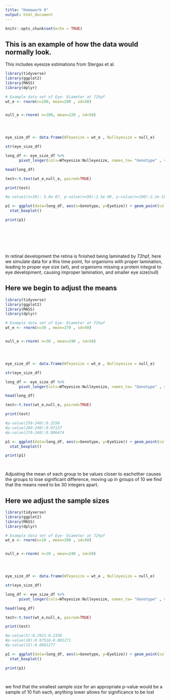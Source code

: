 ```yaml
---
title: "Homework 8"
output: html_document
---
```


```r
knitr::opts_chunk$set(echo = TRUE)
```



## This is an example of how the data would normally look.


This includes eyesize estimations from Stergas et al. 
```r
library(tidyverse)
library(ggplot2)
library(MASS)
library(dplyr)

# Example data set of Eye- Diameter at 72hpf
wt_e <- rnorm(n=100, mean=290 , sd=50)


null_e <-rnorm( n=100, mean=220 , sd=50)




eye_size_df <- data.frame(WTeyesize = wt_e , Nulleyesize = null_e)

str(eye_size_df)

long_df <- eye_size_df %>%
      pivot_longer(cols=WTeyesize:Nulleyesize, names_to= "Genotype" , values_to= "EyeSize")

head(long_df)

test<-t.test(wt_e,null_e, paired=TRUE)

print(test)

#p-value1(n=30): 5.8e-07, p-value(n=50):2.5e-09, p-value(n=100):2.2e-16

p1 <- ggplot(data=long_df, aes(x=Genotype, y=EyeSize)) + geom_point(color="white" , fill="purple", size=0.2) +
  stat_boxplot()

print(p1)








```


In retinal development the retina is finished being laminated by 72hpf, here we simulate data for a this time point, for organisms with proper lamination, leading to proper eye size (wt), and organisms missing a protein integral to eye development, causing improper lamination, and smaller eye size(null)


## Here we begin to adjust the means


```r
library(tidyverse)
library(ggplot2)
library(MASS)
library(dplyr)

# Example data set of Eye- Diameter at 72hpf
wt_e <- rnorm(n=30 , mean=270 , sd=50)


null_e <-rnorm( n=30 , mean=240 , sd=50)




eye_size_df <- data.frame(WTeyesize = wt_e , Nulleyesize = null_e)

str(eye_size_df)

long_df <- eye_size_df %>%
      pivot_longer(cols=WTeyesize:Nulleyesize, names_to= "Genotype" , values_to= "EyeSize")

head(long_df)

test<-t.test(wt_e,null_e, paired=TRUE)

print(test)

#p-value(250-240):0.2558 
#p-value(260-240):0.07137
#p-value(270-240):0.006474

p1 <- ggplot(data=long_df, aes(x=Genotype, y=EyeSize)) + geom_point(color="white" , fill="purple", size=0.2) +
  stat_boxplot()

print(p1)




```

 Adjusting the mean of each group to be values closer to eachother causes the groups to lose significant difference, moving up in groups of 10 we find that the means need to be 30 integers apart.


## Here we adjust the sample sizes


```r
library(tidyverse)
library(ggplot2)
library(MASS)
library(dplyr)

# Example data set of Eye- Diameter at 72hpf
wt_e <- rnorm(n=10 , mean=290 , sd=50)


null_e <-rnorm( n=10 , mean=240 , sd=50)




eye_size_df <- data.frame(WTeyesize = wt_e , Nulleyesize = null_e)

str(eye_size_df)

long_df <- eye_size_df %>%
      pivot_longer(cols=WTeyesize:Nulleyesize, names_to= "Genotype" , values_to= "EyeSize")

head(long_df)

test<-t.test(wt_e,null_e, paired=TRUE)

print(test)

#p-value(5):0.2921-0.2338
#p-value(10):0.07516-0.001271
#p-value(15):0.0001277

p1 <- ggplot(data=long_df, aes(x=Genotype, y=EyeSize)) + geom_point(color="white" , fill="purple", size=0.2) +
  stat_boxplot()

print(p1)




```


we find that the smallest sample size for an appropriate p-value would be a sample of 10 fish each, anything lower allows for significance to be lost
